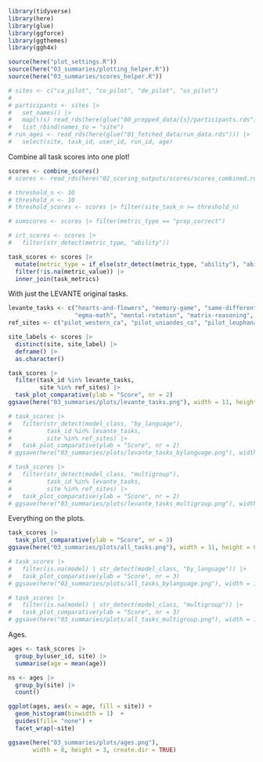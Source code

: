 ```r
library(tidyverse)
library(here)
library(glue)
library(ggforce)
library(ggthemes)
library(ggh4x)

source(here("plot_settings.R"))
source(here("03_summaries/plotting_helper.R"))
source(here("03_summaries/scores_helper.R"))
```

```r
# sites <- c("ca_pilot", "co_pilot", "de_pilot", "us_pilot")
# 
# participants <- sites |>
#   set_names() |>
#   map(\(s) read_rds(here(glue("00_prepped_data/{s}/participants.rds")))) |>
#   list_rbind(names_to = "site")
# run_ages <- read_rds(here(glue("01_fetched_data/run_data.rds"))) |>
#   select(site, task_id, user_id, run_id, age)
```

Combine all task scores into one plot!

```r
scores <- combine_scores()
# scores <- read_rds(here("02_scoring_outputs/scores/scores_combined.rds"))
```

```r
# threshold_n <- 10
# threshold_n <- 10
# threshold_scores <- scores |> filter(site_task_n >= threshold_n)

# sumscores <- scores |> filter(metric_type == "prop_correct")

# irt_scores <- scores |>
#   filter(str_detect(metric_type, "ability"))

task_scores <- scores |>
  mutate(metric_type = if_else(str_detect(metric_type, "ability"), "ability", metric_type)) |>
  filter(!is.na(metric_value)) |>
  inner_join(task_metrics)
```


With just the LEVANTE original tasks. 

```r
levante_tasks <- c("hearts-and-flowers", "memory-game", "same-different-selection", 
                   "egma-math", "mental-rotation", "matrix-reasoning", "trog", "vocab", "theory-of-mind")
ref_sites <- c("pilot_western_ca", "pilot_uniandes_co", "pilot_leuphana_de")

site_labels <- scores |>
  distinct(site, site_label) |>
  deframe() |>
  as.character()
```

```r
task_scores |>
  filter(task_id %in% levante_tasks,
         site %in% ref_sites) |>
  task_plot_comparative(ylab = "Score", nr = 2)
ggsave(here("03_summaries/plots/levante_tasks.png"), width = 11, height = 6)
```

```r
# task_scores |>
#   filter(str_detect(model_class, "by_language"),
#          task_id %in% levante_tasks,
#          site %in% ref_sites) |>
#   task_plot_comparative(ylab = "Score", nr = 2)
# ggsave(here("03_summaries/plots/levante_tasks_bylanguage.png"), width = 11, height = 6)
```

```r
# task_scores |>
#   filter(str_detect(model_class, "multigroup"),
#          task_id %in% levante_tasks,
#          site %in% ref_sites) |>
#   task_plot_comparative(ylab = "Score", nr = 2)
# ggsave(here("03_summaries/plots/levante_tasks_multigroup.png"), width = 11, height = 6)
```

Everything on the plots.

```r
task_scores |>
  task_plot_comparative(ylab = "Score", nr = 3)
ggsave(here("03_summaries/plots/all_tasks.png"), width = 11, height = 8)
```

```r
# task_scores |>
#   filter(is.na(model) | str_detect(model_class, "by_language")) |>
#   task_plot_comparative(ylab = "Score", nr = 3)
# ggsave(here("03_summaries/plots/all_tasks_bylanguage.png"), width = 11, height = 8)
```

```r
# task_scores |>
#   filter(is.na(model) | str_detect(model_class, "multigroup")) |>
#   task_plot_comparative(ylab = "Score", nr = 3)
# ggsave(here("03_summaries/plots/all_tasks_multigroup.png"), width = 11, height = 8)
```

Ages. 

```r
ages <- task_scores |>
  group_by(user_id, site) |>
  summarise(age = mean(age))

ns <- ages |>
  group_by(site) |>
  count()

ggplot(ages, aes(x = age, fill = site)) + 
  geom_histogram(binwidth = 1)  + 
  guides(fill= "none") + 
  facet_wrap(~site)

ggsave(here("03_summaries/plots/ages.png"), 
       width = 8, height = 3, create.dir = TRUE)
```
